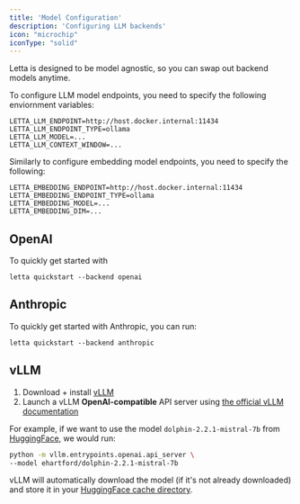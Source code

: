 ```yaml
---
title: 'Model Configuration'
description: 'Configuring LLM backends'
icon: "microchip"
iconType: "solid"
---
```


Letta is designed to be model agnostic, so you can swap out backend models anytime. 

To configure LLM model endpoints, you need to specify the following enviornment variables: 
```
LETTA_LLM_ENDPOINT=http://host.docker.internal:11434
LETTA_LLM_ENDPOINT_TYPE=ollama
LETTA_LLM_MODEL=...
LETTA_LLM_CONTEXT_WINDOW=...
```

Similarly to configure embedding model endpoints, you need to specify the following: 
```
LETTA_EMBEDDING_ENDPOINT=http://host.docker.internal:11434
LETTA_EMBEDDING_ENDPOINT_TYPE=ollama
LETTA_EMBEDDING_MODEL=...
LETTA_EMBEDDING_DIM=...
```
 
## OpenAI 
To quickly get started with 
```
letta quickstart --backend openai
```

## Anthropic 
To quickly get started with Anthropic, you can run: 
```
letta quickstart --backend anthropic
```




## vLLM 


1. Download + install [vLLM](https://docs.vllm.ai/en/latest/getting_started/installation.html)
2. Launch a vLLM **OpenAI-compatible** API server using [the official vLLM documentation](https://docs.vllm.ai/en/latest/getting_started/quickstart.html)

For example, if we want to use the model `dolphin-2.2.1-mistral-7b` from [HuggingFace](https://huggingface.co/ehartford/dolphin-2.2.1-mistral-7b), we would run:

```sh
python -m vllm.entrypoints.openai.api_server \
--model ehartford/dolphin-2.2.1-mistral-7b
```

vLLM will automatically download the model (if it's not already downloaded) and store it in your [HuggingFace cache directory](https://huggingface.co/docs/datasets/cache).
